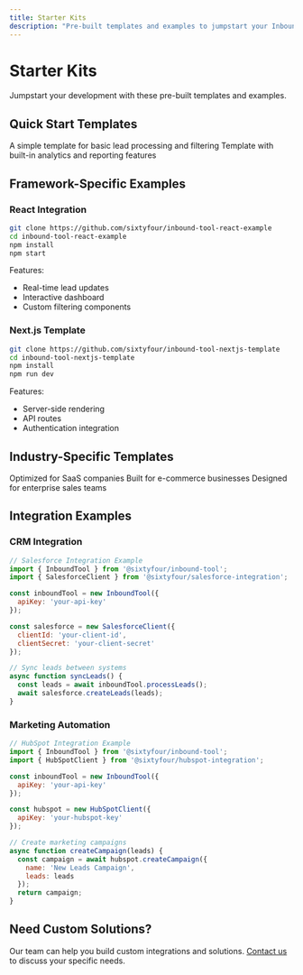 ```yaml
---
title: Starter Kits
description: "Pre-built templates and examples to jumpstart your Inbound Tool projects"
---
```


# Starter Kits

Jumpstart your development with these pre-built templates and examples.

## Quick Start Templates

<CardGroup cols={2}>
  <Card
    title="Basic Lead Processing"
    icon="code"
    href="https://github.com/sixtyfour/inbound-tool-starter-basic"
  >
    A simple template for basic lead processing and filtering
  </Card>
  <Card
    title="Advanced Analytics"
    icon="chart-line"
    href="https://github.com/sixtyfour/inbound-tool-starter-analytics"
  >
    Template with built-in analytics and reporting features
  </Card>
</CardGroup>

## Framework-Specific Examples

### React Integration

```bash
git clone https://github.com/sixtyfour/inbound-tool-react-example
cd inbound-tool-react-example
npm install
npm start
```

Features:
- Real-time lead updates
- Interactive dashboard
- Custom filtering components

### Next.js Template

```bash
git clone https://github.com/sixtyfour/inbound-tool-nextjs-template
cd inbound-tool-nextjs-template
npm install
npm run dev
```

Features:
- Server-side rendering
- API routes
- Authentication integration

## Industry-Specific Templates

<CardGroup cols={3}>
  <Card
    title="SaaS Sales"
    icon="cloud"
    href="https://github.com/sixtyfour/inbound-tool-saas-template"
  >
    Optimized for SaaS companies
  </Card>
  <Card
    title="E-commerce"
    icon="shopping-cart"
    href="https://github.com/sixtyfour/inbound-tool-ecommerce-template"
  >
    Built for e-commerce businesses
  </Card>
  <Card
    title="B2B Enterprise"
    icon="building"
    href="https://github.com/sixtyfour/inbound-tool-enterprise-template"
  >
    Designed for enterprise sales teams
  </Card>
</CardGroup>

## Integration Examples

### CRM Integration

```javascript
// Salesforce Integration Example
import { InboundTool } from '@sixtyfour/inbound-tool';
import { SalesforceClient } from '@sixtyfour/salesforce-integration';

const inboundTool = new InboundTool({
  apiKey: 'your-api-key'
});

const salesforce = new SalesforceClient({
  clientId: 'your-client-id',
  clientSecret: 'your-client-secret'
});

// Sync leads between systems
async function syncLeads() {
  const leads = await inboundTool.processLeads();
  await salesforce.createLeads(leads);
}
```

### Marketing Automation

```javascript
// HubSpot Integration Example
import { InboundTool } from '@sixtyfour/inbound-tool';
import { HubSpotClient } from '@sixtyfour/hubspot-integration';

const inboundTool = new InboundTool({
  apiKey: 'your-api-key'
});

const hubspot = new HubSpotClient({
  apiKey: 'your-hubspot-key'
});

// Create marketing campaigns
async function createCampaign(leads) {
  const campaign = await hubspot.createCampaign({
    name: 'New Leads Campaign',
    leads: leads
  });
  return campaign;
}
```

## Need Custom Solutions?

Our team can help you build custom integrations and solutions. [Contact us](mailto:solutions@sixtyfour.ai) to discuss your specific needs. 
